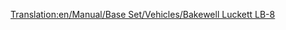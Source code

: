 [[Translation:en/Manual/Base Set/Vehicles/Bakewell Luckett LB-8]]

{{en/Aircraft|Name=Bakewell Luckett LB-8
|Image=[[File:en/McDonnellDouglasDC-8.png|Bakewell Luckett LB-8]]
|Cost=36,914 (73.828)
|Speed=947 kph (592 MPH)
|Annual=6,750 (13.500)
|Designed=1958 
|Lifespan=23
|Capacity=200 passengers & 30 bags of mail
|Description=The Bakewell Luckett LB-8 is the first four jet engined plane you encounter.  It has a massive capacity, but at the expense of its reliability; it has a tendency to crash on small airports and has a high initial cost.
|Real-lifeWikilink=Douglas DC-8
|Real-life=McDonnell Douglas DC-8 (The Bakewell Luckett name refers to two people associated with Microprose's quality assurance staff: Richard Bakewell and Andrew Luckett).
}}
